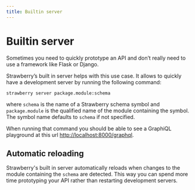 ```yaml
---
title: Builtin server
---
```


# Builtin server

Sometimes you need to quickly prototype an API and don’t really need to use a
framework like Flask or Django.

Strawberry’s built in server helps with this use case. It allows to quickly have
a development server by running the following command:

```shell
strawberry server package.module:schema
```

where `schema` is the name of a Strawberry schema symbol and `package.module` is
the qualified name of the module containing the symbol. The symbol name defaults
to `schema` if not specified.

When running that command you should be able to see a GraphiQL playground at
this url [http://localhost:8000/graphql](http://localhost:8000/graphql).

## Automatic reloading

Strawberry's built in server automatically reloads when changes to the module
containing the `schema` are detected. This way you can spend more time
prototyping your API rather than restarting development servers.